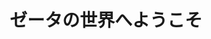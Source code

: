 ﻿---
title: "ゼータの世界へようこそ"
category: "理学院"
vol: 43
interviewee: "黒川 信重"
url: ""
tags: ["数学","整数論","関数"]
pdf: "43-1.pdf"
career: ""
pdfurl: "43-1/43-1.pdf"
preface: "ゼータと呼ばれる、素数のまとまりについて研究。行列式表示によるリーマン予想への挑戦を始めとする最先端（2001年９月当時）の研究について伺った。"
---
